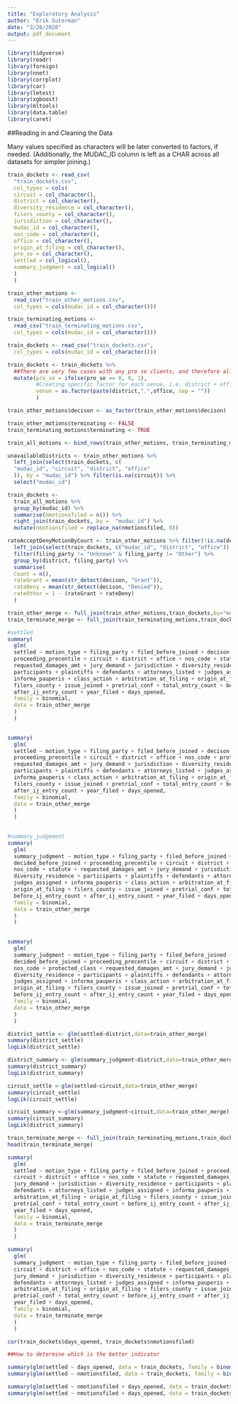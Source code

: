 ```yaml
---
title: "Exploratory Analysis"
author: "Erik Guterman"
date: "3/28/2020"
output: pdf_document
---
```


```r
library(tidyverse)
library(readr)
library(foreign)
library(nnet)
library(corrplot)
library(car)
library(lmtest)
library(xgboost)
library(mltools)
library(data.table)
library(caret)
```

##Reading in and Cleaning the Data

Many values specified as characters will be later converted to factors, if needed. (Additionally, the MUDAC_ID column is left as a CHAR across all datasets for simpler joining.)


```r
train_dockets <- read_csv(
  "train_dockets.csv",
  col_types = cols(
  circuit = col_character(),
  district = col_character(),
  diversity_residence = col_character(),
  filers_county = col_character(),
  jurisdiction = col_character(),
  mudac_id = col_character(),
  nos_code = col_character(),
  office = col_character(),
  origin_at_filing = col_character(),
  pro_se = col_character(),
  settled = col_logical(),
  summary_judgment = col_logical()
  )
  )

train_other_motions <-
  read_csv("train_other_motions.csv",
  col_types = cols(mudac_id = col_character()))

train_terminating_motions <-
  read_csv("train_terminating_motions.csv",
  col_types = cols(mudac_id = col_character()))

train_dockets <- read_csv("train_dockets.csv",
  col_types = cols(mudac_id = col_character()))

train_dockets <- train_dockets %>% 
  ##There are very few cases with any pro se clients, and therefore all will be combined into one in order to improve the availability
  mutate(pro_se = ifelse(pro_se == 0, 0, 1),
         #Creating specific factor for each venue, i.e. district + office
         venue = as.factor(paste(district,".",office, sep = ""))
         )

train_other_motions$decison <- as_factor(train_other_motions$decison)

train_other_motions$terminating <- FALSE
train_terminating_motions$terminating <- TRUE

train_all_motions <- bind_rows(train_other_motions, train_terminating_motions)

unavailableDistricts <- train_other_motions %>% 
  left_join(select(train_dockets, c(
  "mudac_id", "circuit", "district", "office"
  )), by = "mudac_id") %>% filter(is.na(circuit)) %>% 
  select("mudac_id")

train_dockets <-
  train_all_motions %>%
  group_by(mudac_id) %>%
  summarise(nmotionsfiled = n()) %>%
  right_join(train_dockets, by =  "mudac_id") %>%
  mutate(nmotionsfiled = replace_na(nmotionsfiled, 0))

rateAcceptDenyMotionByCourt <- train_other_motions %>% filter(!is.na(decison)) %>%
  left_join(select(train_dockets, c("mudac_id", "district", "office")), by = "mudac_id") %>%
  filter(filing_party != "Unknown" & filing_party != "Other") %>%
  group_by(district, filing_party) %>%
  summarise(
  Count = n(),
  rateGrant = mean(str_detect(decison, "Grant")),
  rateDeny = mean(str_detect(decison, "Denied")),
  rateOther = 1 - (rateGrant + rateDeny)
  )

```


```R
train_other_merge <- full_join(train_other_motions,train_dockets,by="mudac_id")
train_terminate_merge <- full_join(train_terminating_motions,train_dockets,by="mudac_id")
```


```R
#settled
summary(
  glm(
  settled ~ motion_type + filing_party + filed_before_joined + decison + decided_before_joined +
  proceeding_precentile + circuit + district + office + nos_code + statute +
  requested_damages_amt + jury_demand + jurisdiction + diversity_residence +
  participants + plaintiffs + defendants + attorneys_listed + judges_assigned +
  informa_pauperis + class_action + arbitration_at_filing + origin_at_filing +
  filers_county + issue_joined + pretrial_conf + total_entry_count + before_ij_entry_count +
  after_ij_entry_count + year_filed + days_opened,
  family = binomial,
  data = train_other_merge
  )
  )
  
```

```R
summary(
  glm(
  settled ~ motion_type + filing_party + filed_before_joined + decison + decided_before_joined +
  proceeding_precentile + circuit + district + office + nos_code + protected_class +
  requested_damages_amt + jury_demand + jurisdiction + diversity_residence +
  participants + plaintiffs + defendants + attorneys_listed + judges_assigned +
  informa_pauperis + class_action + arbitration_at_filing + origin_at_filing +
  filers_county + issue_joined + pretrial_conf + total_entry_count + before_ij_entry_count +
  after_ij_entry_count + year_filed + days_opened,
  family = binomial,
  data = train_other_merge
  )
  )
  
```


```R
#summary_judgement
summary(
  glm(
  summary_judgment ~ motion_type + filing_party + filed_before_joined + decison +
  decided_before_joined + proceeding_precentile + circuit + district + office +
  nos_code + statute + requested_damages_amt + jury_demand + jurisdiction +
  diversity_residence + participants + plaintiffs + defendants + attorneys_listed +
  judges_assigned + informa_pauperis + class_action + arbitration_at_filing +
  origin_at_filing + filers_county + issue_joined + pretrial_conf + total_entry_count +
  before_ij_entry_count + after_ij_entry_count + year_filed + days_opened,
  family = binomial,
  data = train_other_merge
  )
  )
  
```


```R
summary(
  glm(
  summary_judgment ~ motion_type + filing_party + filed_before_joined + decison +
  decided_before_joined + proceeding_precentile + circuit + district + office +
  nos_code + protected_class + requested_damages_amt + jury_demand + jurisdiction +
  diversity_residence + participants + plaintiffs + defendants + attorneys_listed +
  judges_assigned + informa_pauperis + class_action + arbitration_at_filing +
  origin_at_filing + filers_county + issue_joined + pretrial_conf + total_entry_count +
  before_ij_entry_count + after_ij_entry_count + year_filed + days_opened,
  family = binomial,
  data = train_other_merge
  )
  )
```

```R
district_settle <- glm(settled~district,data=train_other_merge)
summary(district_settle)
logLik(district_settle)
```

```R
district_summary <- glm(summary_judgment~district,data=train_other_merge)
summary(district_summary)
logLik(district_summary)
```

```R
circuit_settle <-glm(settled~circuit,data=train_other_merge)
summary(circuit_settle)
logLik(circuit_settle)
```

```R
circuit_summary <-glm(summary_judgment~circuit,data=train_other_merge)
summary(circuit_summary)
logLik(district_summary)
```

```R
train_terminate_merge <- full_join(train_terminating_motions,train_dockets,by="mudac_id")
head(train_terminate_merge)
```

```R
summary(
  glm(
  settled ~ motion_type + filing_party + filed_before_joined + proceeding_precentile +
  circuit + district + office + nos_code + statute + requested_damages_amt +
  jury_demand + jurisdiction + diversity_residence + participants + plaintiffs +
  defendants + attorneys_listed + judges_assigned + informa_pauperis + class_action +
  arbitration_at_filing + origin_at_filing + filers_county + issue_joined +
  pretrial_conf + total_entry_count + before_ij_entry_count + after_ij_entry_count +
  year_filed + days_opened,
  family = binomial,
  data = train_terminate_merge
  )
  )
```

```R
summary(
  glm(
  summary_judgment ~ motion_type + filing_party + filed_before_joined + proceeding_precentile +
  circuit + district + office + nos_code + statute + requested_damages_amt +
  jury_demand + jurisdiction + diversity_residence + participants + plaintiffs +
  defendants + attorneys_listed + judges_assigned + informa_pauperis + class_action +
  arbitration_at_filing + origin_at_filing + filers_county + issue_joined +
  pretrial_conf + total_entry_count + before_ij_entry_count + after_ij_entry_count +
  year_filed + days_opened,
  family = binomial,
  data = train_terminate_merge
  )
  )
```

```r
cor(train_dockets$days_opened, train_dockets$nmotionsfiled)

##How to determine which is the better indicator

summary(glm(settled ~ days_opened, data = train_dockets, family = binomial()))
summary(glm(settled ~ nmotionsfiled, data = train_dockets, family = binomial()))

summary(glm(settled ~ nmotionsfiled + days_opened, data = train_dockets, family = binomial()))
summary(glm(settled ~ nmotionsfiled + days_opened, data = train_dockets, family = binomial()))
```
